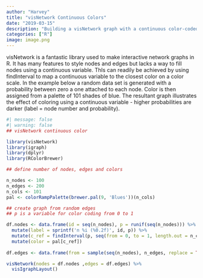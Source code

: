 ```yaml
---
author: "Harvey"
title: "visNetwork Continuous Colors"
date: "2019-03-15"
description: "Building a visNetwork graph with a continuous color-coded fill"
categories: ["R"]
image: image.png
---
```


visNetwork is a fantastic library used to make interactive network graphs in R.  It has many features to style nodes and edges but lacks a way to fill nodes using a continuous variable.  ThIs can readily be achieved by using findInterval to map a continuous variable to the closest color on a color scale.  In the example below a random data set is generated with a probability between zero a one attached to each node.  Color is then assigned from a palette of 101 shades of blue.  The resultant graph illustrates the effect of coloring using a continuous variable - higher probabilities are darker (label = node number and probability).

```r
#| message: false
#| warning: false
## visNetwork continuous color

library(visNetwork)
library(igraph)
library(dplyr)
library(RColorBrewer)

## define number of nodes, edges and colors

n_nodes <- 100
n_edges <- 200
n_cols <- 101
pal <- colorRampPalette(brewer.pal(9, 'Blues'))(n_cols)

## create graph from random edges
## p is a variable for color coding from 0 to 1

df.nodes <- data.frame(id = seq(n_nodes), p = runif(seq(n_nodes))) %>%
  mutate(label = sprintf('n %i (%0.2f)', id, p)) %>%
  mutate(c_ref = findInterval(p, seq(from = 0, to = 1, length.out = n_cols))) %>%
  mutate(color = pal[c_ref])
  
df.edges <- data.frame(from = sample(seq(n_nodes), n_edges, replace = TRUE), to = sample(seq(n_nodes), n_edges, replace = TRUE))

visNetwork(nodes = df.nodes ,edges = df.edges) %>%
  visIgraphLayout()
```


